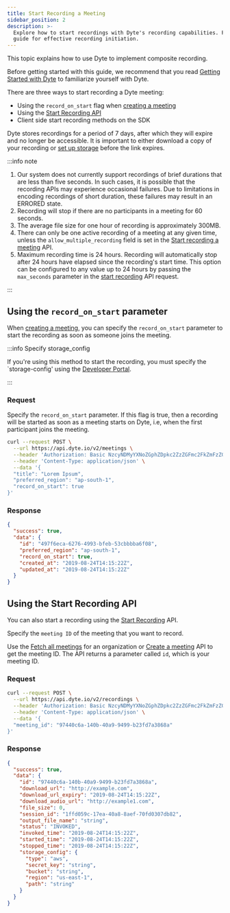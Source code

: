 ```yaml
---
title: Start Recording a Meeting
sidebar_position: 2
description: >-
  Explore how to start recordings with Dyte's recording capabilities. Follow our
  guide for effective recording initiation.
---
```


This topic explains how to use Dyte to implement composite recording.

Before getting started with this guide, we recommend that you read
[Getting Started with Dyte](/getting-started) to familiarize yourself with Dyte.

There are three ways to start recording a Dyte meeting:

- Using the `record_on_start` flag when
  [creating a meeting](/api/?v=v2#/operations/create_meeting)
- Using the [Start Recording API](/api/?v=v2#/operations/start_recording)
- Client side start recording methods on the SDK

Dyte stores recordings for a period of 7 days, after which they will expire and no longer be accessible. It is important to either download a copy of your recording or [set up storage](/guides/capabilities/recording/custom-cloud-storage) before the link expires.

:::info note

1. Our system does not currently support recordings of brief durations that are less than five seconds. In such cases, it is possible that the recording APIs may experience occasional failures. Due to limitations in encoding recordings of short duration, these failures may result in an ERRORED state.
2. Recording will stop if there are no participants in a meeting for 60 seconds.
3. The average file size for one hour of recording is approximately 300MB.
4. There can only be one active recording of a meeting at any given time, unless the `allow_multiple_recording` field is set in the [Start recording a meeting](/api#/operations/start_recording) API.
5. Maximum recording time is 24 hours. Recording will automatically stop after
   24 hours have elapsed since the recording's start time. This option can be
   configured to any value up to 24 hours by passing the `max_seconds` parameter
   in the [start recording](/api/?v=v2#/operations/start_recording) API request.

:::

## Using the `record_on_start` parameter

When [creating a meeting](/api/?v=v2#/operations/create_meeting), you can
specify the `record_on_start` parameter to start the recording as soon as someone joins the
meeting.

:::info Specify storage_config

If you're using this method to start the recording, you must specify the
`storage-config' using the [Developer Portal](https://dev.dyte.io/).

:::

### Request

Specify the `record_on_start` parameter. If this flag is true, then a recording
will be started as soon as a meeting starts on Dyte, i.e, when the first
participant joins the meeting.

```bash
curl --request POST \
  --url https://api.dyte.io/v2/meetings \
  --header 'Authorization: Basic NzcyNDMyYXNoZGphZDpkc2ZzZGFmc2FkZmFzZGZzZGY=' \
  --header 'Content-Type: application/json' \
  --data '{
  "title": "Lorem Ipsum",
  "preferred_region": "ap-south-1",
  "record_on_start": true
}'
```

### Response

```json
{
  "success": true,
  "data": {
    "id": "497f6eca-6276-4993-bfeb-53cbbbba6f08",
    "preferred_region": "ap-south-1",
    "record_on_start": true,
    "created_at": "2019-08-24T14:15:22Z",
    "updated_at": "2019-08-24T14:15:22Z"
  }
}
```

## Using the Start Recording API

You can also start a recording using the
[Start Recording](/api/?v=v2#/operations/start_recording) API.

Specify the `meeting ID` of the meeting that you want to record.

Use the [Fetch all meetings](/api?v=v2#/operations/get_all_meetings) for an
organization or [Create a meeting](/api?v=v2#/operations/create_meeting) API to
get the meeting ID. The API returns a parameter called `id`, which is your
meeting ID.

### Request

```bash title="Calling Start Recording API"
curl --request POST \
  --url https://api.dyte.io/v2/recordings \
  --header 'Authorization: Basic NzcyNDMyYXNoZGphZDpkc2ZzZGFmc2FkZmFzZGZzZGY=' \
  --header 'Content-Type: application/json' \
  --data '{
  "meeting_id": "97440c6a-140b-40a9-9499-b23fd7a3868a"
}'
```

### Response

```json
{
  "success": true,
  "data": {
    "id": "97440c6a-140b-40a9-9499-b23fd7a3868a",
    "download_url": "http://example.com",
    "download_url_expiry": "2019-08-24T14:15:22Z",
    "download_audio_url": "http://example1.com",
    "file_size": 0,
    "session_id": "1ffd059c-17ea-40a8-8aef-70fd0307db82",
    "output_file_name": "string",
    "status": "INVOKED",
    "invoked_time": "2019-08-24T14:15:22Z",
    "started_time": "2019-08-24T14:15:22Z",
    "stopped_time": "2019-08-24T14:15:22Z",
    "storage_config": {
      "type": "aws",
      "secret_key": "string",
      "bucket": "string",
      "region": "us-east-1",
      "path": "string"
    }
  }
}
```

<head>
  <title>Start Recording a Meeting Guide</title>
  <meta
    name="description"
    content="Explore how to start recordings with Dyte's recording capabilities. Follow our guide for effective recording initiation."
  />
</head>
